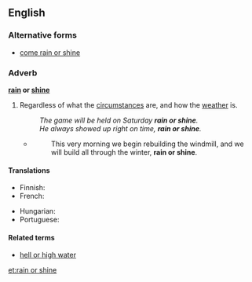 ==English==

===Alternative forms===
* [[come rain or shine]]

===Adverb===
'''[[rain]] or [[shine]]'''

# {{context|idiomatic|lang=en}} Regardless of what the [[circumstance]]s are, and how the [[weather]] is.
#: ''The game will be held on Saturday '''rain or shine'''.''
#: ''He always showed up right on time, '''rain or shine'''.''
#* {{RQ:Orwell Animal Farm|6}}
#*: This very morning we begin rebuilding the windmill, and we will build all through the winter, '''rain or shine'''.

====Translations====
{{trans-top}}
* Finnish: {{t-|fi|satoi tai paistoi}}
* French: {{t-|fr|par tous les temps}}
{{trans-mid}}
* Hungarian: {{t-|hu|akár esik, akár fúj}}
* Portuguese: {{t-|pt|faça chuva ou faça sol}}
{{trans-bottom}}

====Related terms====
* [[hell or high water]]

[[et:rain or shine]]